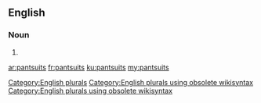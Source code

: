==English==

===Noun===
{{head|en}}

# {{plural of|pantsuit}}

[[Category:English plurals]][[Category:English plurals using obsolete wikisyntax]][[Category:English plurals using obsolete wikisyntax]]

[[ar:pantsuits]]
[[fr:pantsuits]]
[[ku:pantsuits]]
[[my:pantsuits]]